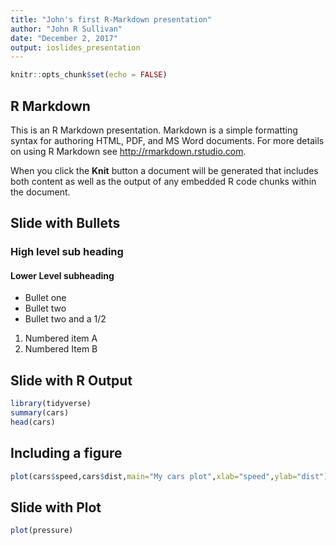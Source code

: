 ```yaml
---
title: "John's first R-Markdown presentation"
author: "John R Sullivan"
date: "December 2, 2017"
output: ioslides_presentation
---
```


```r
knitr::opts_chunk$set(echo = FALSE)
```

## R Markdown

This is an R Markdown presentation. Markdown is a simple formatting syntax for authoring HTML, PDF, and MS Word documents. For more details on using R Markdown see <http://rmarkdown.rstudio.com>.

When you click the **Knit** button a document will be generated that includes both content as well as the output of any embedded R code chunks within the document.

## Slide with Bullets
### High level sub heading
#### Lower Level subheading

- Bullet one
- Bullet two
- Bullet two and a 1/2

1. Numbered item A
2. Numbered Item B

## Slide with R Output

```r
library(tidyverse)
summary(cars)
head(cars)

```

## Including a figure 

```r
plot(cars$speed,cars$dist,main="My cars plot",xlab="speed",ylab="dist")

```

## Slide with Plot

```r
plot(pressure)
```

